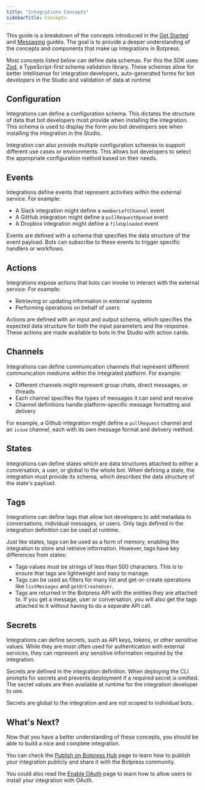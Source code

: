 ```yaml
---
title: "Integrations Concepts"
sidebarTitle: Concepts
---
```


This guide is a breakdown of the concepts introduced in the [Get Started](./getting-started) and [Messaging](./messaging) guides. The goal is to provide a deeper understanding of the concepts and components that make up integrations in Botpress.

<Note>Most concepts listed below can define data schemas. For this the SDK uses [Zod](https://zod.dev), a TypeScript-first schema validation library. These schemas allow for better intellisense for integration developers, auto-generated forms for bot developers in the Studio and validation of data at runtime</Note>

## Configuration

Integrations can define a configuration schema. This dictates the structure of data that bot developers must provide when installing the integration. This schema is used to display the form you bot developers see when installing the integration in the Studio.

Integration can also provide multiple configuration schemas to support different use cases or environments. This allows bot developers to select the appropriate configuration method based on their needs.

## Events

Integrations define events that represent activities within the external service. For example:

- A Slack integration might define a `memberLeftChannel` event
- A GitHub integration might define a `pullRequestOpened` event
- A Dropbox integration might define a `fileUploaded` event

Events are defined with a schema that specifies the data structure of the event payload. Bots can subscribe to these events to trigger specific handlers or workflows.

## Actions

Integrations expose actions that bots can invoke to interact with the external service. For example:

- Retrieving or updating information in external systems
- Performing operations on behalf of users

Actions are defined with an input and output schema, which specifies the expected data structure for both the input parameters and the response. These actions are made available to bots in the Studio with action cards.

## Channels

Integrations can define communication channels that represent different communication mediums within the integrated platform. For example:

- Different channels might represent group chats, direct messages, or threads
- Each channel specifies the types of messages it can send and receive
- Channel definitions handle platform-specific message formatting and delivery

For example, a Github integration might define a `pullRequest` channel and an `issue` channel, each with its own message format and delivery method.

## States

Integrations can define states which are data structures attached to either a conversation, a user, or global to the whole bot. When defining a state, the integration must provide its schema, which describes the data structure of the state's payload.

## Tags

Integrations can define tags that allow bot developers to add metadata to conversations, individual messages, or users. Only tags defined in the integration definition can be used at runtime.

Just like states, tags can be used as a form of memory, enabling the integration to store and retrieve information. However, tags have key differences from states:

- Tags values must be strings of less than 500 characters. This is to ensure that tags are lightweight and easy to manage.
- Tags can be used as filters for many list and get-or-create operations like `listMessages` and `getOrCreateUser`.
- Tags are returned in the Botpress API with the entities they are attached to. If you get a message, user or conversation, you will also get the tags attached to it without having to do a separate API call.

## Secrets

Integrations can define secrets, such as API keys, tokens, or other sensitive values. While they are most often used for authentication with external services, they can represent any sensitive information required by the integration.

Secrets are defined in the integration definition. When deploying the CLI prompts for secrets and prevents deployment if a required secret is omitted. The secret values are then available at runtime for the integration developer to use.

Secrets are global to the integration and are not scoped to individual bots.

## What's Next?

Now that you have a better understanding of these concepts, you should be able to build a nice and complete integration.

You can check the [Publish on Botpress Hub](./publish-your-integration-on-botpress-hub) page to learn how to publish your integration publicly and share it with the Botpress community.

You could also read the [Enable OAuth](./enable-oauth) page to learn how to allow users to install your integration with OAuth.
